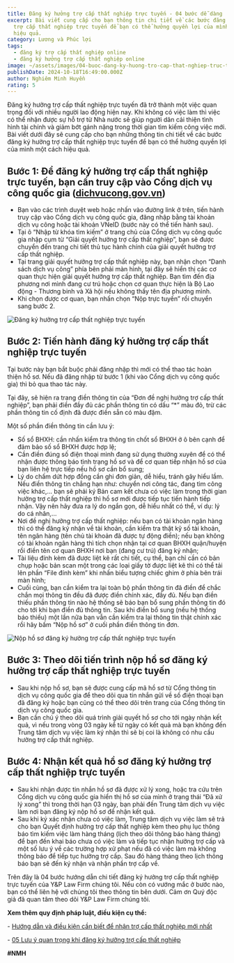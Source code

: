 ```yaml
---
title: Đăng ký hưởng trợ cấp thất nghiệp trực tuyến - 04 bước dễ dàng
excerpt: Bài viết cung cấp cho bạn thông tin chi tiết về các bước đăng ký hưởng
  trợ cấp thất nghiệp trực tuyến để bạn có thể hưởng quyền lợi của mình một cách
  hiệu quả.
category: Lương và Phúc lợi
tags:
  - đăng ký trợ cấp thất nghiệp online
  - đăng ký hưởng trợ cấp thất nghiệp online
image: ~/assets/images/04-buoc-dang-ky-huong-tro-cap-that-nghiep-truc-tuyen.jpg
publishDate: 2024-10-18T16:49:00.000Z
author: Nghiêm Minh Huyền
rating: 5
---
```


Đăng ký hưởng trợ cấp thất nghiệp trực tuyến đã trở thành một việc quan trọng đối với nhiều người lao động hiện nay. Khi không có việc làm thì việc có thể nhận được sự hỗ trợ từ Nhà nước sẽ giúp người dân cải thiện tình hình tài chính và giảm bớt gánh nặng trong thời gian tìm kiếm công việc mới. Bài viết dưới đây sẽ cung cấp cho bạn những thông tin chi tiết về các bước đăng ký hưởng trợ cấp thất nghiệp trực tuyến để bạn có thể hưởng quyền lợi của mình một cách hiệu quả.

## Bước 1: Để đăng ký hưởng trợ cấp thất nghiệp trực tuyến, bạn cần truy cập vào Cổng dịch vụ công quốc gia ([dichvucong.gov.vn](https://dichvucong.gov.vn/p/home/dvc-trang-chu.html))

* Bạn vào các trình duyệt web hoặc nhấn vào đường link ở trên, tiến hành truy cập vào Cổng dịch vụ công quốc gia, đăng nhập bằng tài khoản dịch vụ công hoặc tài khoản VNeID (bước này có thể tiến hành sau).
* Tại ô “Nhập từ khóa tìm kiếm” ở trang chủ của Cổng dịch vụ công quốc gia nhập cụm từ “Giải quyết hưởng trợ cấp thất nghiệp”, bạn sẽ được chuyển đến trang chi tiết thủ tục hành chính của giải quyết hưởng trợ cấp thất nghiệp.
* Tại trang giải quyết hưởng trợ cấp thất nghiệp này, bạn nhận chọn “Danh sách dịch vụ công” phía bên phải màn hình, tại đây sẽ hiển thị các cơ quan thực hiện giải quyết hưởng trợ cấp thất nghiệp. Bạn tìm đến địa phương nơi mình đang cư trú hoặc chọn cơ quan thực hiện là Bộ Lao động - Thương binh và Xã hội nếu không thấy tên địa phương mình.
* Khi chọn được cơ quan, bạn nhấn chọn “Nộp trực tuyến” rồi chuyển sang bước 2.

![Đăng ký hưởng trợ cấp thất nghiệp trực tuyến](~/assets/images/đang-ky-huong-tro-cap-that-nghiep-truc-tuyen.jpg "Đăng ký hưởng trợ cấp thất nghiệp trực tuyến")

## Bước 2: Tiến hành đăng ký hưởng trợ cấp thất nghiệp trực tuyến

Tại bước này bạn bắt buộc phải đăng nhập thì mới có thể thao tác hoàn thiện hồ sơ. Nếu đã đăng nhập từ bước 1 (khi vào Cổng dịch vụ công quốc gia) thì bỏ qua thao tác này.

Tại đây, sẽ hiện ra trang điền thông tin của “Đơn đề nghị hưởng trợ cấp thất nghiệp”, bạn phải điền đầy đủ các phần thông tin có dấu “*” màu đỏ, trừ các phần thông tin cố định đã được điền sẵn có màu đậm.

Một số phần điền thông tin cần lưu ý: 

* Số sổ BHXH: cần nhấn kiểm tra thông tin chốt sổ BHXH ở ô bên cạnh để đảm bảo số sổ BHXH được hợp lệ;
* Cần điền đúng số điện thoại mình đang sử dụng thường xuyên để có thể nhận được thông báo tình trạng hồ sơ và để cơ quan tiếp nhận hồ sơ của bạn liên hệ trực tiếp nếu hồ sơ cần bổ sung;
* Lý do chấm dứt hợp đồng cần ghi đơn giản, dễ hiểu, tránh gây hiểu lầm. Nếu điền thông tin chẳng hạn như: chuyển nơi công tác, đang tìm công việc khác,... bạn sẽ phải ký Bản cam kết chưa có việc làm trong thời gian hưởng trợ cấp thất nghiệp thì hồ sơ mới được tiếp tục tiến hành tiếp nhận. Vậy nên hãy đưa ra lý do ngắn gọn, dễ hiểu nhất có thể, ví dụ: lý do cá nhân,...
* Nơi đề nghị hưởng trợ cấp thất nghiệp: nếu bạn có tài khoản ngân hàng thì có thể đăng ký nhận về tài khoản, cần kiểm tra  thật kỹ số tài khoản, tên ngân hàng (tên chủ tài khoản đã được tự động điền); nếu bạn không có tài khoản ngân hàng thì tích chọn nhận tại cơ quan BHXH quận/huyện rồi điền tên cơ quan BHXH nơi bạn (đang cư trú) đăng ký nhận;
* Tài liệu đính kèm đã được liệt kê rất chi tiết, cụ thể, bạn chỉ cần có bản chụp hoặc bản scan một trong các loại giấy tờ được liệt kê thì có thể tải lên phần “File đính kèm” khi nhấn biểu tượng chiếc ghim ở phía bên trái màn hình;
* Cuối cùng, bạn cần kiểm tra lại toàn bộ phần thông tin đã điền để chắc chắn mọi thông tin đều đã được điền chính xác, đầy đủ. Nếu bạn điền thiếu phần thông tin nào hệ thống sẽ báo bạn bổ sung phần thông tin đó cho tới khi bạn điền đủ thông tin. Sau khi điền bổ sung (nếu hệ thống báo thiếu) một lần nữa bạn vẫn cần kiểm tra lại thông tin thật chính xác rồi hãy bấm “Nộp hồ sơ” ở cuối phần điền thông tin đơn.

![Nộp hồ sơ đăng ký hưởng trợ cấp thất nghiệp trực tuyến](~/assets/images/nop-ho-so-dang-ky-huong-tro-cap-that-nghiep-truc-tuyen.jpg "Nộp hồ sơ đăng ký hưởng trợ cấp thất nghiệp trực tuyến")

## Bước 3: Theo dõi tiến trình nộp hồ sơ đăng ký hưởng trợ cấp thất nghiệp trực tuyến

* Sau khi nộp hồ sơ, bạn sẽ được cung cấp mã hồ sơ từ Cổng thông tin dịch vụ công quốc gia để theo dõi qua tin nhắn gửi về số điện thoại bạn đã đăng ký hoặc bạn cũng có thể theo dõi trên trang của Cổng thông tin dịch vụ công quốc gia.
* Bạn cần chú ý theo dõi quá trình giải quyết hồ sơ cho tới ngày nhận kết quả, vì nếu trong vòng 03 ngày kể từ ngày có kết quả mà bạn không đến Trung tâm dịch vụ việc làm ký nhận thì sẽ bị coi là không có nhu cầu hưởng trợ cấp thất nghiệp.

## Bước 4: Nhận kết quả hồ sơ đăng ký hưởng trợ cấp thất nghiệp trực tuyến

* Sau khi nhận được tin nhắn hồ sơ đã được xử lý xong, hoặc tra cứu trên Cổng dịch vụ công quốc gia hiển thị hồ sơ của mình ở trạng thái “Đã xử lý xong” thì trong thời hạn 03 ngày, bạn phải đến Trung tâm dịch vụ việc làm nơi bạn đăng ký nộp hồ sơ để nhận kết quả.
* Sau khi ký xác nhận chưa có việc làm, Trung tâm dịch vụ việc làm sẽ trả cho bạn Quyết định hưởng trợ cấp thất nghiệp kèm theo phụ lục thông báo tìm kiếm việc làm hàng tháng (lịch theo dõi thông báo hàng tháng) để bạn đến khai báo chưa có việc làm và tiếp tục nhận hưởng trợ cấp và một số lưu ý về các trường hợp xử phạt nếu đã có việc làm mà không thông báo để tiếp tục hưởng trợ cấp. Sau đó hàng tháng theo lịch thông báo bạn sẽ đến ký nhận và nhận phần trợ cấp về.

Trên đây là 04 bước hướng dẫn chi tiết đăng ký hưởng trợ cấp thất nghiệp trực tuyến của Y&P Law Firm chúng tôi. Nếu còn có vướng mắc ở bước nào, bạn có thể liên hệ với chúng tôi theo thông tin bên dưới. Cảm ơn Quý độc giả đã quan tâm theo dõi Y&P Law  Firm chúng tôi.

<YouTube id="pTZQoGBFSe4" />

**Xem thêm quy định pháp luật, điều kiện cụ thể:** 

\- [Hướng dẫn và điều kiện cần biết để nhận trợ cấp thất nghiệp mới nhất](https://yplawfirm.vn/lao-dong/huong-tro-cap-that-nghiep-huong-dan-va-dieu-kien-can-biet-de-nhan-ho-tro)

\- [05 Lưu ý quan trọng khi đăng ký hưởng trợ cấp thất nghiệp](https://yplawfirm.vn/lao-dong/05-luu-y-quan-trong-khi-dang-ky-huong-tro-cap-that-nghiep)

**\#NMH**
